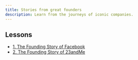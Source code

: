 ```yaml
---
title: Stories from great founders
description: Learn from the journeys of iconic companies.
---
```



## Lessons

- [1. The Founding Story of Facebook](./1-chapter.mdx)
- [2. The Founding Story of 23andMe](./2-chapter.mdx)

